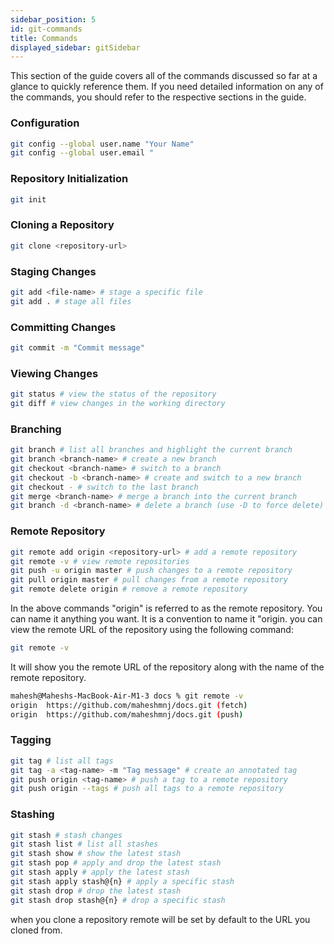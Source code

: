 ```yaml
---
sidebar_position: 5
id: git-commands
title: Commands
displayed_sidebar: gitSidebar
---
```


This section of the guide covers all of the commands discussed so far at a glance to quickly reference them. If you need detailed information on any of the commands, you should refer to the respective sections in the guide.

### Configuration

```bash
git config --global user.name "Your Name"
git config --global user.email "
```

### Repository Initialization

```bash
git init
```

### Cloning a Repository

```bash
git clone <repository-url>
```

### Staging Changes

```bash
git add <file-name> # stage a specific file
git add . # stage all files
```

### Committing Changes

```bash
git commit -m "Commit message"
```

### Viewing Changes

```bash
git status # view the status of the repository
git diff # view changes in the working directory
```

### Branching

```bash
git branch # list all branches and highlight the current branch
git branch <branch-name> # create a new branch
git checkout <branch-name> # switch to a branch
git checkout -b <branch-name> # create and switch to a new branch
git checkout - # switch to the last branch
git merge <branch-name> # merge a branch into the current branch
git branch -d <branch-name> # delete a branch (use -D to force delete)
```

### Remote Repository

```bash
git remote add origin <repository-url> # add a remote repository
git remote -v # view remote repositories
git push -u origin master # push changes to a remote repository
git pull origin master # pull changes from a remote repository
git remote delete origin # remove a remote repository
```

In the above commands "origin" is referred to as the remote repository. You can name it anything you want. It is a convention to name it "origin. you can view the remote URL of the repository using the following command:

```bash
git remote -v
```

It will show you the remote URL of the repository along with the name of the remote repository.

```bash
mahesh@Maheshs-MacBook-Air-M1-3 docs % git remote -v
origin  https://github.com/maheshmnj/docs.git (fetch)
origin  https://github.com/maheshmnj/docs.git (push)
```

### Tagging

```bash
git tag # list all tags
git tag -a <tag-name> -m "Tag message" # create an annotated tag
git push origin <tag-name> # push a tag to a remote repository
git push origin --tags # push all tags to a remote repository
```

### Stashing

```bash
git stash # stash changes
git stash list # list all stashes
git stash show # show the latest stash
git stash pop # apply and drop the latest stash
git stash apply # apply the latest stash
git stash apply stash@{n} # apply a specific stash
git stash drop # drop the latest stash
git stash drop stash@{n} # drop a specific stash
```

when you clone a repository remote will be set by default to the URL you cloned from.
